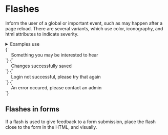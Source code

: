 
<Meta title="UI/Flashes" />

# Flashes

Inform the user of a global or important event, such as may happen after a page reload. There are several variants, which use color, iconography, and html attributes to indicate severity.

<details class="u-margin-xl-y">
  <summary class="u-h4 u-font--medium">Examples use</summary>
  <ul>
    <li><a href="/docs/atoms-content--content">a-content</a></li>
    <li><a href="/docs/atoms-flash--flash-brand-1">a-flash</a></li>
    <li><a href="/docs/atoms-icon--icon">a-icon</a></li>
    <li><a href="/docs/atoms-list-reset--list-reset">a-list-reset</a></li>
    <li><a href="/docs/utilities-flex--flex">u-flex</a></li>
    <li><a href="/docs/utilities-box-alignment--items-center">u-items-center</a></li>
    <li><a href="/docs/utilities-font--font-medium">u-font</a></li>
    <li><a href="/docs/utilities-margin--margin-m">u-margin</a></li>
  </ul>
</details>

<Canvas isColumn>
  <Story name="Flash (brand-1)">
    {`
      <div aria-live="polite">
        <div class="u-padding-l-y a-flash--brand-1">
          <div class="a-content u-flex u-items-center u-font--medium">
            <svg width="14" height="14" class="a-icon a-icon--l u-flex-shrink-0 u-margin-m-right" aria-hidden="true" focusable="false" xmlns="http://www.w3.org/2000/svg" viewBox="0 0 100 100">
              <use xlink:href="${icons}#icon-info-circle"></use>
            </svg>
            Something you may be interested to hear
          </div>
        </div>
      </div>
    `}
  </Story>
  <Story name="Flash (positive)">
    {`
      <div aria-live="polite">
        <div class="u-padding-l-y a-flash--positive" aria-live="polite">
          <div class="a-content u-flex u-items-center u-font--medium">
            <svg width="14" height="14" class="a-icon a-icon--l u-flex-shrink-0 u-margin-m-right" aria-hidden="true" focusable="false" xmlns="http://www.w3.org/2000/svg" viewBox="0 0 100 100">
              <use xlink:href="${icons}#icon-check-circle"></use>
            </svg>
            Changes successfully saved
          </div>
        </div>
      </div>
    `}
  </Story>
  <Story name="Flash (warning)">
    {`
      <div aria-live="polite">
        <div class="u-padding-l-y a-flash--warning" aria-live="polite">
          <div class="a-content u-flex u-items-center u-font--medium">
            <svg width="14" height="14" class="a-icon a-icon--l u-flex-shrink-0 u-margin-m-right" aria-hidden="true" focusable="false" xmlns="http://www.w3.org/2000/svg" viewBox="0 0 100 100">
              <use xlink:href="${icons}#icon-question-circle"></use>
            </svg>
            Login not successful, please try that again
          </div>
        </div>
      </div>
    `}
  </Story>
  <Story name="Flash (danger)">
    {`
      <div aria-live="polite">
        <div class="u-padding-l-y a-flash--danger" role="alert">
          <div class="a-content u-flex u-items-center u-font--medium">
            <svg width="14" height="14" class="a-icon a-icon--l u-flex-shrink-0 u-margin-m-right" aria-hidden="true" focusable="false" xmlns="http://www.w3.org/2000/svg" viewBox="0 0 100 100">
              <use xlink:href="${icons}#icon-exclamation"></use>
            </svg>
            An error occured, please contact an admin
          </div>
        </div>
      </div>
    `}
  </Story>
</Canvas>

## Flashes in forms

If a flash is used to give feedback to a form submission, place the flash close to the form in the HTML, and visually.

<Canvas>
  <Story id="ui-data-forms--login-form-with-errors" />
</Canvas>

